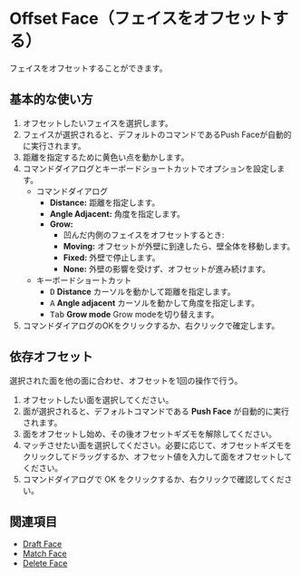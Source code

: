 
# Offset Face（フェイスをオフセットする）

<Reference shortcut="" command="Push Face" button="" />

フェイスをオフセットすることができます。

## 基本的な使い方

1. オフセットしたいフェイスを選択します。
2. フェイスが選択されると、デフォルトのコマンドであるPush Faceが自動的に実行されます。
3. 距離を指定するために黄色い点を動かします。
4. コマンドダイアログとキーボードショートカットでオプションを設定します。
    - <Kst>コマンドダイアログ</Kst>
        - **Distance:** 距離を指定します。
        - **Angle Adjacent:** 角度を指定します。
        - **Grow:**
            - 凹んだ内側のフェイスをオフセットするとき:
            - **Moving:** オフセットが外壁に到達したら、壁全体を移動します。
            - **Fixed:** 外壁で停止します。
            - **None:** 外壁の影響を受けず、オフセットが進み続けます。
    - <Kst>キーボードショートカット</Kst>
        - <kbd>D</kbd> **Distance** カーソルを動かして距離を指定します。
        - <kbd>A</kbd> **Angle adjacent** カーソルを動かして角度を指定します。
        - <kbd>Tab</kbd> **Grow mode** Grow modeを切り替えます。
5. コマンドダイアログのOKをクリックするか、右クリックで確定します。

<VideoPlayer fileName="offset-face"/>

## 依存オフセット

選択された面を他の面に合わせ、オフセットを1回の操作で行う。

1. オフセットしたい面を選択してください。
2. 面が選択されると、デフォルトコマンドである **Push Face** が自動的に実行されます。
3. 面をオフセットし始め、その後オフセットギズモを解除してください。
4. マッチさせたい面を選択してください。必要に応じて、オフセットギズモをクリックしてドラッグするか、オフセット値を入力して面をオフセットしてください。
5. コマンドダイアログで OK をクリックするか、右クリックで確認してください。

<VideoPlayer fileName="dependant-offset-face"/>

## 関連項目
- [Draft Face](draft-face)
- [Match Face](match-face)
- [Delete Face](delete-face)